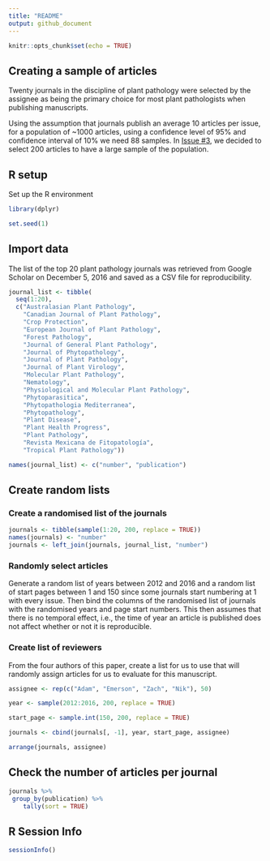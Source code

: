 ```yaml
---
title: "README"
output: github_document
---
```


```r
knitr::opts_chunk$set(echo = TRUE)
```

## Creating a sample of articles

Twenty journals in the discipline of plant pathology were selected by the assignee as being the primary choice for most plant pathologists when publishing manuscripts.

Using the assumption that journals publish an average 10 articles per issue, for a population of ~1000 articles, using a confidence level of 95% and confidence interval of 10% we need 88 samples. In [Issue #3](https://github.com/adamhsparks/Reproducible-Research-in-Plant-Pathology/issues/3), we decided to select 200 articles to have a large sample of the population.

## R setup
Set up the R environment

```r
library(dplyr)

set.seed(1)
```
## Import data
The list of the top 20 plant pathology journals was retrieved from Google Scholar on December 5, 2016 and saved as a CSV file for reproducibility.

```r
journal_list <- tibble(
  seq(1:20),
  c("Australasian Plant Pathology",
    "Canadian Journal of Plant Pathology",
    "Crop Protection",
    "European Journal of Plant Pathology",
    "Forest Pathology",
    "Journal of General Plant Pathology",
    "Journal of Phytopathology",
    "Journal of Plant Pathology",
    "Journal of Plant Virology",
    "Molecular Plant Pathology",
    "Nematology",
    "Physiological and Molecular Plant Pathology",
    "Phytoparasitica",
    "Phytopathologia Mediterranea",
    "Phytopathology",
    "Plant Disease",
    "Plant Health Progress",
    "Plant Pathology",
    "Revista Mexicana de Fitopatología",
    "Tropical Plant Pathology"))

names(journal_list) <- c("number", "publication")
```

## Create random lists

### Create a randomised list of the journals

```r
journals <- tibble(sample(1:20, 200, replace = TRUE))
names(journals) <- "number"
journals <- left_join(journals, journal_list, "number")
```

### Randomly select articles
Generate a random list of years between 2012 and 2016 and a random list of start pages between 1 and 150 since some journals start numbering at 1 with every issue. Then bind the columns of the randomised list of journals with the randomised years and page start numbers. This then assumes that there is no temporal effect, i.e., the time of year an article is published does not affect whether or not it is reproducible.

### Create list of reviewers
From the four authors of this paper, create a list for us to use that will randomly assign articles for us to evaluate for this manuscript.

```r
assignee <- rep(c("Adam", "Emerson", "Zach", "Nik"), 50)

```

```r

year <- sample(2012:2016, 200, replace = TRUE)

start_page <- sample.int(150, 200, replace = TRUE)

journals <- cbind(journals[, -1], year, start_page, assignee)

arrange(journals, assignee)

```

## Check the number of articles per journal

```r
journals %>%  
 group_by(publication) %>% 
    tally(sort = TRUE) 
```

## R Session Info
```r
sessionInfo()
```
